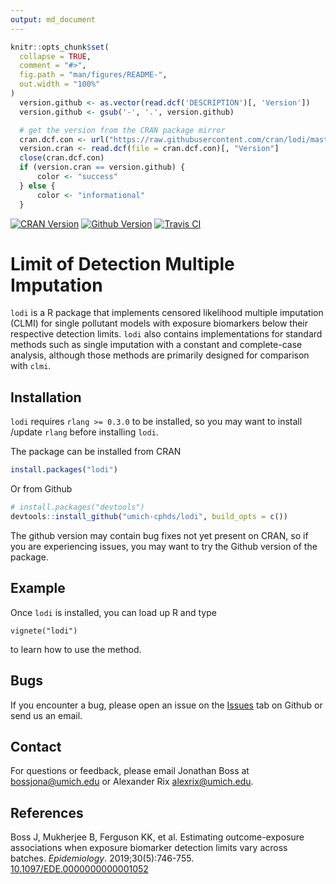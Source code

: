 ```yaml
---
output: md_document
---
```

```r
knitr::opts_chunk$set(
  collapse = TRUE,
  comment = "#>",
  fig.path = "man/figures/README-",
  out.width = "100%"
)
  version.github <- as.vector(read.dcf('DESCRIPTION')[, 'Version'])
  version.github <- gsub('-', '.', version.github)

  # get the version from the CRAN package mirror
  cran.dcf.con <- url("https://raw.githubusercontent.com/cran/lodi/master/DESCRIPTION")
  version.cran <- read.dcf(file = cran.dcf.con)[, "Version"]
  close(cran.dcf.con)
  if (version.cran == version.github) {
      color <- "success"
  } else {
      color <- "informational"
  }


```
<!-- badges: start -->
[![CRAN Version](https://www.r-pkg.org/badges/version/lodi)](https://cran.r-project.org/package=lodi)
[![Github Version](https://img.shields.io/badge/Github-`r version.github`-`r color`.svg?style=flat)](https://github.com/umich-cphds/lodi)
[![Travis CI](https://travis-ci.org/umich-cphds/lodi.svg?branch=master)](https://travis-ci.org/umich-cphds/lodi)
<!-- badges: end -->


# Limit of Detection Multiple Imputation

`lodi` is a R package that implements censored likelihood multiple
imputation (CLMI) for single pollutant models with exposure
biomarkers below their respective detection limits. `lodi` also
contains implementations for standard methods such as single
imputation with a constant and complete-case analysis, although
those methods are primarily designed for comparison with `clmi`.

## Installation
`lodi` requires `rlang >= 0.3.0` to be installed, so you may
want to install /update `rlang` before installing `lodi`.

The package can be installed from CRAN
```r
install.packages("lodi")
```
Or from Github
```r
# install.packages("devtools")
devtools::install_github("umich-cphds/lodi", build_opts = c())
```
The github version may contain bug fixes not yet present on CRAN,
so if you are experiencing issues, you may want to try the Github
version of the package.

## Example
Once `lodi` is installed, you can load up R and type

```
vignete("lodi")
```
to learn how to use the method.

## Bugs
If you encounter a bug, please open an issue on the [Issues](https://github.com/umich-cphds/lodi/issues) tab on Github or send
us an email.

## Contact
For questions or feedback, please email Jonathan Boss at
<bossjona@umich.edu> or Alexander Rix <alexrix@umich.edu>.

## References
Boss J, Mukherjee B, Ferguson KK, et al. Estimating outcome-exposure
associations when exposure biomarker detection limits vary across batches.
*Epidemiology*. 2019;30(5):746-755.
[10.1097/EDE.0000000000001052](https://doi.org/10.1097/EDE.0000000000001052)

